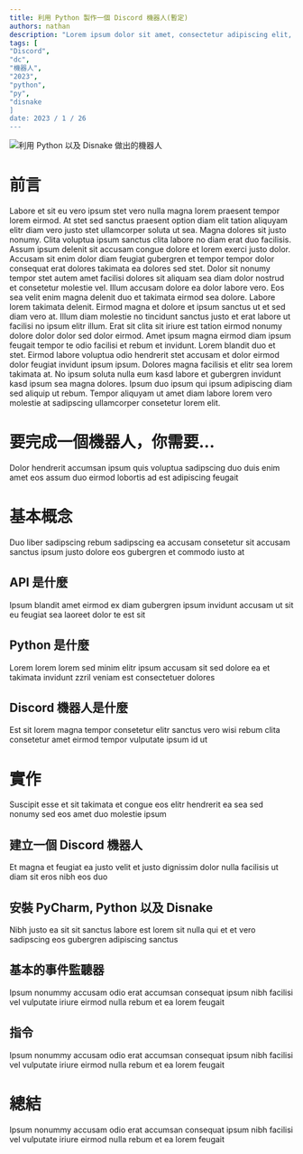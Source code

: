 ```yaml
---
title: 利用 Python 製作一個 Discord 機器人(暫定)
authors: nathan
description: "Lorem ipsum dolor sit amet, consectetur adipiscing elit, sed do eiusmod tempor incididunt ut labore et dolore magna aliqua."
tags: [
"Discord",
"dc",
"機器人",
"2023",
"python",
"py",
"disnake
]
date: 2023 / 1 / 26
---
```


![利用 Python 以及 Disnake 做出的機器人](@static/blog/img/make-discord-bot-with-python/bot-made-with-python.png)

# 前言
Labore et sit eu vero ipsum stet vero nulla magna lorem praesent tempor lorem eirmod. At stet sed sanctus praesent option diam elit tation aliquyam elitr diam vero justo stet ullamcorper soluta ut sea. Magna dolores sit justo nonumy. Clita voluptua ipsum sanctus clita labore no diam erat duo facilisis. Assum ipsum delenit sit accusam congue dolore et lorem exerci justo dolor. Accusam sit enim dolor diam feugiat gubergren et tempor tempor dolor consequat erat dolores takimata ea dolores sed stet. Dolor sit nonumy tempor stet autem amet facilisi dolores sit aliquam sea diam dolor nostrud et consetetur molestie vel. Illum accusam dolore ea dolor labore vero. Eos sea velit enim magna delenit duo et takimata eirmod sea dolore. Labore lorem takimata delenit. Eirmod magna et dolore et ipsum sanctus ut et sed diam vero at. Illum diam molestie no tincidunt sanctus justo et erat labore ut facilisi no ipsum elitr illum. Erat sit clita sit iriure est tation eirmod nonumy dolore dolor dolor sed dolor eirmod. Amet ipsum magna eirmod diam ipsum feugait tempor te odio facilisi et rebum et invidunt. Lorem blandit duo et stet. Eirmod labore voluptua odio hendrerit stet accusam et dolor eirmod dolor feugiat invidunt ipsum ipsum. Dolores magna facilisis et elitr sea lorem takimata at. No ipsum soluta nulla eum kasd labore et gubergren invidunt kasd ipsum sea magna dolores. Ipsum duo ipsum qui ipsum adipiscing diam sed aliquip ut rebum. Tempor aliquyam ut amet diam labore lorem vero molestie at sadipscing ullamcorper consetetur lorem elit.

# 要完成一個機器人，你需要...
Dolor hendrerit accumsan ipsum quis voluptua sadipscing duo duis enim amet eos assum duo eirmod lobortis ad est adipiscing feugait

# 基本概念
Duo liber sadipscing rebum sadipscing ea accusam consetetur sit accusam sanctus ipsum justo dolore eos gubergren et commodo iusto at

## API 是什麼
Ipsum blandit amet eirmod ex diam gubergren ipsum invidunt accusam ut sit eu feugiat sea laoreet dolor te est sit

## Python 是什麼
Lorem lorem lorem sed minim elitr ipsum accusam sit sed dolore ea et takimata invidunt zzril veniam est consectetuer dolores

## Discord 機器人是什麼
Est sit lorem magna tempor consetetur elitr sanctus vero wisi rebum clita consetetur amet eirmod tempor vulputate ipsum id ut

# 實作
Suscipit esse et sit takimata et congue eos elitr hendrerit ea sea sed nonumy sed eos amet duo molestie ipsum

## 建立一個 Discord 機器人
Et magna et feugiat ea justo velit et justo dignissim dolor nulla facilisis ut diam sit eros nibh eos duo

## 安裝 PyCharm, Python 以及 Disnake
Nibh justo ea sit sit sanctus labore est lorem sit nulla qui et et vero sadipscing eos gubergren adipiscing sanctus

## 基本的事件監聽器
Ipsum nonummy accusam odio erat accumsan consequat ipsum nibh facilisi vel vulputate iriure eirmod nulla rebum et ea lorem feugait

## 指令
Ipsum nonummy accusam odio erat accumsan consequat ipsum nibh facilisi vel vulputate iriure eirmod nulla rebum et ea lorem feugait

# 總結
Ipsum nonummy accusam odio erat accumsan consequat ipsum nibh facilisi vel vulputate iriure eirmod nulla rebum et ea lorem feugait
